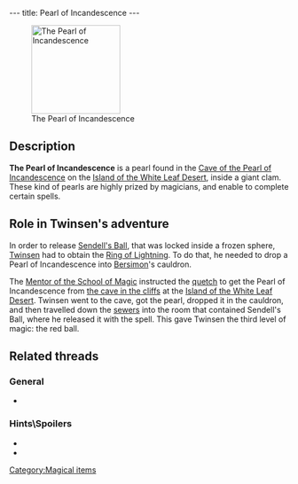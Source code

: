 ---
title: Pearl of Incandescence
---

[[Image:Pearl.gif|right|160px|thumb|The Pearl of Incandescence]]

{{Quote|
Quote=By dipping this pearl in the Weather Wizard's cauldron, you will be able to create a ring of lightning.|
Character=Official description}}

==Description==
'''The Pearl of Incandescence''' is a pearl found in the [[Cave of the Pearl of Incandescence]] on the [[Island of the White Leaf Desert]], inside a giant clam. These kind of pearls are highly prized by magicians, and enable to complete certain spells.

==Role in Twinsen's adventure==
In order to release [[Sendell's Ball]], that was locked inside a frozen sphere, [[Twinsen]] had to obtain the [[Ring of Lightning]]. To do that, he needed to drop a Pearl of Incandescence into [[Bersimon]]'s cauldron.

The [[Mentor of the School of Magic]] instructed the [[quetch]] to get the Pearl of Incandescence from [[Cave of the Pearl of Incandescence|the cave in the cliffs]] at the [[Island of the White Leaf Desert]]. Twinsen went to the cave, got the pearl, dropped it in the cauldron, and then travelled down the [[Citadel Island sewers|sewers]] into the room that contained Sendell's Ball, where he released it with the spell. This gave Twinsen the third level of magic: the red ball.

==Related threads==
===General===
* {{thread|id=11230|title=Inspired by Pearl Bugging}}

===Hints\Spoilers===
* {{thread|id=7399|title=How can I get the parl of incandescence before I get to Zeelich?}}
* {{thread|id=12551|title=Pearl of Incandescence}}

[[Category:Magical items]]